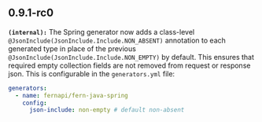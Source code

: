 ## 0.9.1-rc0
**`(internal):`** The Spring generator now adds a class-level `@JsonInclude(JsonInclude.Include.NON_ABSENT)` annotation to
each generated type in place of the previous `@JsonInclude(JsonInclude.Include.NON_EMPTY)` by default. This ensures
that required empty collection fields are not removed from request or response json. This is configurable in the
`generators.yml` file:
```yaml
generators:
  - name: fernapi/fern-java-spring
    config:
      json-include: non-empty # default non-absent
```


